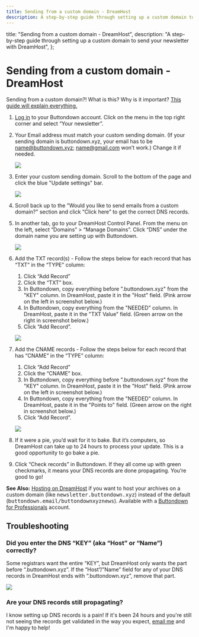 ```yaml
---
title: Sending from a custom domain - DreamHost
description: A step-by-step guide through setting up a custom domain to send your newsletter with DreamHost
---
```



  title: "Sending from a custom domain - DreamHost",
  description:
    "A step-by-step guide through setting up a custom domain to send your newsletter with DreamHost",
};

# Sending from a custom domain - DreamHost


<Notice variant="info">
Sending from a custom domain?!  What is this? Why is it important?  <a
    className="text-green-800 underline"
    href="https://docs.buttondown.email/getting-started/sending-from-a-custom-domain"
  >This guide will explain everything.</a>
</Notice>

1. [Log in](https://buttondown.email/login) to your Buttondown account. Click on the menu in the top right corner and select “Your newsletter”.
2. Your Email address must match your custom sending domain. (If your sending domain is buttondown.xyz, your email has to be name@buttondown.xyz; name@gmail.com won’t work.) Change it if needed.

    ![](/images/sending-domains/buttondown-settings-email-address.png)

3. Enter your custom sending domain.  Scroll to the bottom of the page and click the blue "Update settings" bar.

    ![](/images/sending-domains/buttondown-settings-sending-domain.png)

4. Scroll back up to the "Would you like to send emails from a custom domain?" section and click “Click here” to get the correct DNS records.

   <!--  ![](/images/sending-domains/buttondown-settings-dns-records.png)  -->

5. In another tab, go to your DreamHost Control Panel. From the menu on the left, select “Domains” > “Manage Domains”. Click “DNS” under the domain name you are setting up with Buttondown.

    ![](/images/sending-domains/dreamhost-webpanel-navigation.png)

6. Add the TXT record(s) - Follow the steps below for each record that has “TXT” in the “TYPE” column:

   1. Click “Add Record”
   2. Click the “TXT” box.
   3. In Buttondown, copy everything before ".buttondown.xyz" from the "KEY" column.  In DreamHost, paste it in the "Host" field. (Pink arrow on the left in screenshot below.)
   4. In Buttondown, copy everything from the "NEEDED" column.  In DreamHost, paste it in the "TXT Value" field. (Green arrow on the right in screenshot below.)
   5. Click “Add Record”.

    ![](/images/sending-domains/dreamhost-add-txt-record.png)

7. Add the CNAME records - Follow the steps below for each record that has “CNAME” in the “TYPE” column:

   1. Click “Add Record”
   2. Click the “CNAME” box.
   3. In Buttondown, copy everything before ".buttondown.xyz" from the "KEY" column.  In DreamHost, paste it in the "Host" field. (Pink arrow on the left in screenshot below.)
   4. In Buttondown, copy everything from the "NEEDED" column.  In DreamHost, paste it in the "Points to" field. (Green arrow on the right in screenshot below.)
   5. Click “Add Record”.

    ![](/images/sending-domains/dreamhost-add-cname-record.png)

8. If it were a pie, you’d wait for it to bake. But it’s computers, so DreamHost can take up to 24 hours to process your update. This is a good opportunity to go bake a pie.
9. Click “Check records” in Buttondown. If they all come up with green checkmarks, it means your DNS records are done propagating. You’re good to go!

<Notice variant="info">
<b>See Also:</b> <a
    className="text-green-800 underline"
    href="/getting-started/hosting-domains/hosting-on-dreamhost"
  >Hosting on DreamHost</a> if you want to host your archives on a custom domain (like <tt>newsletter.buttondown.xyz</tt>) instead of the default (<tt>buttondown.email/buttondownxyznews</tt>). Available with a <a
    className="text-green-800 underline"
    href="https://buttondown.email/pricing"
  >Buttondown for Professionals</a> account.  
</Notice>

## Troubleshooting


### Did you enter the DNS “KEY” (aka “Host” or “Name”) correctly?

Some registrars want the entire “KEY”, but DreamHost only wants the part before “.buttondown.xyz”. If the “Host”/”Name” field for any of your DNS records in DreamHost ends with “.buttondown.xyz”, remove that part.

![](/images/sending-domains/dreamhost-troubleshooting-key.png)

### Are your DNS records still propagating?

I know setting up DNS records is a pain! If it's been 24 hours and you're still not seeing the records get validated in the way you expect, [email me](mailto:justin@buttondown.email) and I'm happy to help!
